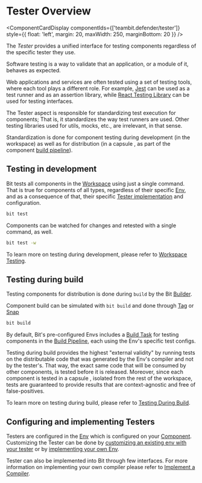 
# Tester Overview

<ComponentCardDisplay
  componentIds={['teambit.defender/tester']}
  style={{ float: 'left', margin: 20, maxWidth: 250, marginBottom: 20 }}
/>

The _Tester_ provides a unified interface for testing components regardless of the specific tester they use.

Software testing is a way to validate that an application, or a module of it, behaves as expected.

Web applications and services are often tested using a set of testing tools, where each tool plays a different role. For example, [Jest](https://jestjs.io/) can be used as a test runner and as an assertion library, while [React Testing Library](https://testing-library.com/) can be used for testing interfaces.

The Tester aspect is responsible for standardizing test execution for components; That is, it standardizes the way test runners are used. Other testing libraries used for utils, mocks, etc., are irrelevant, in that sense.

Standardization is done for component testing during development (in the workspace) as well as for distribution (in a capsule <!--TODO [capsule](#) -->, as part of the component [build pipeline](/dev-services-overview/builder/build-pipelines)).

## Testing in development

Bit tests all components in the [Workspace](/workspace/workspace-overview) using just a single command. That is true for components of all types, regardless of their specific [Env](/envs/overview), and as a consequence of that, their specific [Tester implementation](/tester/overview) and configuration.

```bash
bit test
```

Components can be watched for changes and retested with a single command, as well.

```bash
bit test -w
```

To learn more on testing during development, please refer to [Workspace Testing](/tester/workspace-testing).

## Testing during build

Testing components for distribution is done during `build` by the Bit [Builder](/builder/overview).

Component build can be simulated with `bit build` and done through [Tag](/components/tags) or [Snap](/components/snaps)

```bash
bit build
```

By default, Bit's pre-configured Envs includes a [Build Task](/builder/overview#build-task) for testing components in the [Build Pipeline](/dev-services-overview/builder/build-pipelines), each using the Env's specific test configs.

Testing during build provides the highest "external validity" by running tests on the distributable code that was generated by the Env's compiler and not by the tester's.
That way, the exact same code that will be consumed by other components, is tested before it is released. Moreover, since each component is tested in a capsule <!--TODO [capsule](#) -->, isolated from the rest of the workspace, tests are guaranteed to provide results that are context-agnostic and free of false-positives.

To learn more on testing during build, please refer to [Testing During Build](/tester/testing-during-build).

## Configuring and implementing Testers

Testers are configured in the [Env](/envs/overview) which is configured on your [Component](/components/component-overview). Customizing the Tester can be done by [customizing an existing env with your tester](/envs/services/testing) or by [implementing your own Env](/envs/customizing-env).

Tester can also be implemented into Bit through few interfaces. For more information on implementing your own compiler please refer to [Implement a Compiler](/compiler/implement-compiler).
